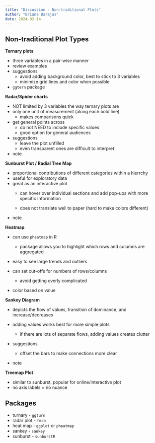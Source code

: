 ```yaml
---
title: "Discussion - Non-traditional Plots"
author: "Briana Barajas"
date: 2024-02-14
---
```


## Non-traditional Plot Types

**Ternary plots**

-   three variables in a pair-wise manner
-   review examples
-   suggestions
    -   avoid adding background color, best to stick to 3 variables
    -   minimize grid lines and color when possible
-   `ggtern` package

**Radar/Spider charts**

-   NOT limited by 3 variables the way ternary plots are
-   only one unit of measurement (along each bold line)
    -   makes comparisons quick
-   get general points across
    -   do not NEED to include specific values
    -   good option for general audiences
-   suggestions
    -   leave the plot unfilled
    -   even transparent ones are difficult to interpret
-   note

**Sunburst Plot / Radial Tree Map**

-   proportional contributions of different categories within a hierrchy
-   useful for exploratory data
-   great as an interactive plot
    -   can hover over individual sections and add pop-ups with more specific information

    -   does not translate well to paper (hard to make colors different)
-   note

**Heatmap**

-   can use `pheatmap` in R

    -   package allows you to highlight which rows and columns are aggregated

-   easy to see large trends and outliers

-   can set cut-offs for numbers of rows/columns

    -   avoid getting overly complicated

-   color based on value

**Sankey Diagram**

-   depicts the flow of values, transition of dominance, and increase/decreases

-   adding values works best for more simple plots

    -   if there are lots of separate flows, adding values creates clutter

-   suggestions

    -   offset the bars to make connections more clear

-   note

**Treemap Plot**

-   similar to sunburst, popular for online/interactive plot
-   no axis labels = no nuance

## Packages

-   turnary - `ggturn`
-   radar plot - `fmsb`
-   heat map - `ggplot` or `pheatmap`
-   sankey - `sankey`
-   sunburst - `sunburstR`
